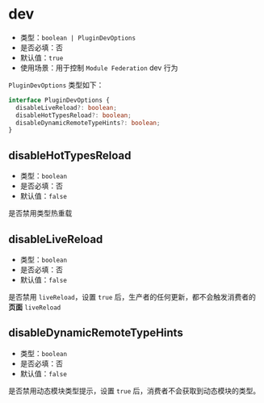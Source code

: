 # dev

- 类型：`boolean | PluginDevOptions`
- 是否必填：否
- 默认值：`true`
- 使用场景：用于控制 `Module Federation` dev 行为

`PluginDevOptions` 类型如下：

```ts
interface PluginDevOptions {
  disableLiveReload?: boolean;
  disableHotTypesReload?: boolean;
  disableDynamicRemoteTypeHints?: boolean;
}
```

## disableHotTypesReload

- 类型：`boolean`
- 是否必填：否
- 默认值：`false`

是否禁用类型热重载

## disableLiveReload

- 类型：`boolean`
- 是否必填：否
- 默认值：`false`

是否禁用 `liveReload`，设置 `true` 后，生产者的任何更新，都不会触发消费者的**页面** `liveReload`

## disableDynamicRemoteTypeHints

- 类型：`boolean`
- 是否必填：否
- 默认值：`false`

是否禁用动态模块类型提示，设置 `true` 后，消费者不会获取到动态模块的类型。
